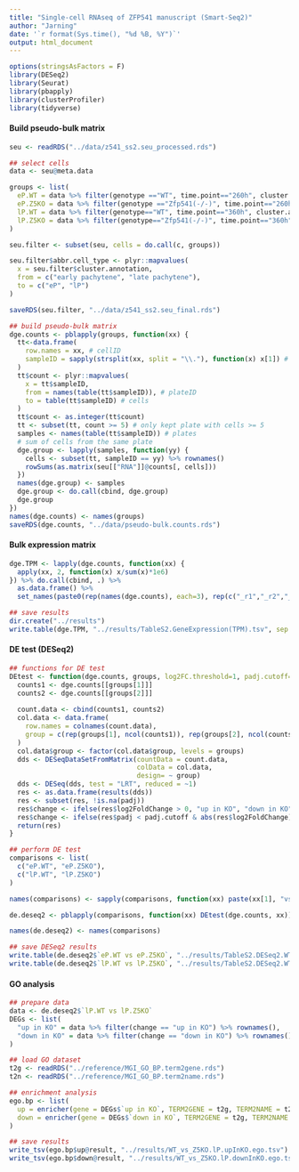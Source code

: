 ```yaml
---
title: "Single-cell RNAseq of ZFP541 manuscript (Smart-Seq2)"
author: "Jarning"
date: '`r format(Sys.time(), "%d %B, %Y")`'
output: html_document
---
```


```r
options(stringsAsFactors = F)
library(DESeq2)
library(Seurat)
library(pbapply)
library(clusterProfiler)
library(tidyverse)
```

#### Build pseudo-bulk matrix

```r
seu <- readRDS("../data/z541_ss2.seu_processed.rds")

## select cells
data <- seu@meta.data

groups <- list(
  eP.WT = data %>% filter(genotype =="WT", time.point=="260h", cluster.annotation=="early pachytene") %>% rownames,
  eP.Z5KO = data %>% filter(genotype =="Zfp541(-/-)", time.point=="260h", cluster.annotation=="early pachytene") %>% rownames,
  lP.WT = data %>% filter(genotype=="WT", time.point=="360h", cluster.annotation=="late pachytene") %>% rownames,
  lP.Z5KO = data %>% filter(genotype=="Zfp541(-/-)", time.point=="360h", cluster.annotation=="late pachytene") %>% rownames
)

seu.filter <- subset(seu, cells = do.call(c, groups))

seu.filter$abbr.cell_type <- plyr::mapvalues(
  x = seu.filter$cluster.annotation,
  from = c("early pachytene", "late pachytene"),
  to = c("eP", "lP")
)

saveRDS(seu.filter, "../data/z541_ss2.seu_final.rds")
```

```r
## build pseudo-bulk matrix
dge.counts <- pblapply(groups, function(xx) {
  tt<-data.frame(
    row.names = xx, # cellID
    sampleID = sapply(strsplit(xx, split = "\\."), function(x) x[1]) # plateID
  )
  tt$count <- plyr::mapvalues(
    x = tt$sampleID,
    from = names(table(tt$sampleID)), # plateID
    to = table(tt$sampleID) # cells
  )
  tt$count <- as.integer(tt$count)
  tt <- subset(tt, count >= 5) # only kept plate with cells >= 5
  samples <- names(table(tt$sampleID)) # plates
  # sum of cells from the same plate
  dge.group <- lapply(samples, function(yy) {
    cells <- subset(tt, sampleID == yy) %>% rownames()
    rowSums(as.matrix(seu[["RNA"]]@counts[, cells]))
  })
  names(dge.group) <- samples
  dge.group <- do.call(cbind, dge.group)
  dge.group
})
names(dge.counts) <- names(groups)
saveRDS(dge.counts, "../data/pseudo-bulk.counts.rds")
```

#### Bulk expression matrix

```r
dge.TPM <- lapply(dge.counts, function(xx) {
  apply(xx, 2, function(x) x/sum(x)*1e6) 
}) %>% do.call(cbind, .) %>% 
  as.data.frame() %>% 
  set_names(paste0(rep(names(dge.counts), each=3), rep(c("_r1","_r2","_r3"), 4)))

## save results
dir.create("../results")
write.table(dge.TPM, "../results/TableS2.GeneExpression(TPM).tsv", sep = "\t", quote = F)
```


#### DE test (DESeq2)

```r
## functions for DE test
DEtest <- function(dge.counts, groups, log2FC.threshold=1, padj.cutoff=0.05) {
  counts1 <- dge.counts[[groups[1]]]
  counts2 <- dge.counts[[groups[2]]]
  
  count.data <- cbind(counts1, counts2)
  col.data <- data.frame(
    row.names = colnames(count.data),
    group = c(rep(groups[1], ncol(counts1)), rep(groups[2], ncol(counts2)) )
  )
  col.data$group <- factor(col.data$group, levels = groups)
  dds <- DESeqDataSetFromMatrix(countData = count.data,
                                colData = col.data,
                                design= ~ group)
  dds <- DESeq(dds, test = "LRT", reduced = ~1)
  res <- as.data.frame(results(dds))
  res <- subset(res, !is.na(padj))
  res$change <- ifelse(res$log2FoldChange > 0, "up in KO", "down in KO")
  res$change <- ifelse(res$padj < padj.cutoff & abs(res$log2FoldChange) >= log2FC.threshold, res$change, "NS")
  return(res)
}
```

```r
## perform DE test
comparisons <- list(
  c("eP.WT", "eP.Z5KO"),
  c("lP.WT", "lP.Z5KO")
)

names(comparisons) <- sapply(comparisons, function(xx) paste(xx[1], "vs", xx[2]))

de.deseq2 <- pblapply(comparisons, function(xx) DEtest(dge.counts, xx))

names(de.deseq2) <- names(comparisons)
```

```r
## save DESeq2 results
write.table(de.deseq2$`eP.WT vs eP.Z5KO`, "../results/TableS2.DESeq2.WT_vs_Zfp541-KO(eP).tsv", sep = "\t", quote = F)
write.table(de.deseq2$`lP.WT vs lP.Z5KO`, "../results/TableS2.DESeq2.WT_vs_Zfp541-KO(lP).tsv", sep = "\t", quote = F)
```

#### GO analysis

```r
## prepare data
data <- de.deseq2$`lP.WT vs lP.Z5KO`
DEGs <- list(
  "up in KO" = data %>% filter(change == "up in KO") %>% rownames(),
  "down in KO" = data %>% filter(change == "down in KO") %>% rownames()
)

## load GO dataset
t2g <- readRDS("../reference/MGI_GO_BP.term2gene.rds")
t2n <- readRDS("../reference/MGI_GO_BP.term2name.rds")

## enrichment analysis
ego.bp <- list(
  up = enricher(gene = DEGs$`up in KO`, TERM2GENE = t2g, TERM2NAME = t2n, pvalueCutoff = 1, minGSSize = 0),
  down = enricher(gene = DEGs$`down in KO`, TERM2GENE = t2g, TERM2NAME = t2n, pvalueCutoff = 1, minGSSize = 0)
)

## save results
write_tsv(ego.bp$up@result, "../results/WT_vs_Z5KO.lP.upInKO.ego.tsv")
write_tsv(ego.bp$down@result, "../results/WT_vs_Z5KO.lP.downInKO.ego.tsv")
```

